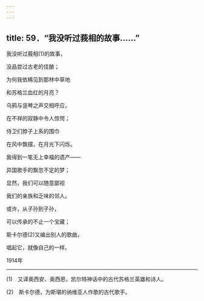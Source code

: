 ```yaml
---
---
---
```

title: 59．“我没听过莪相的故事……”
---




我没听过莪相(1)的故事，

没品尝过古老的佳酿；

为何我依稀见到那林中草地

和苏格兰血红的月亮？

乌鸦与竖琴之声交相呼应，

在不祥的寂静中令人惊愕；

侍卫们脖子上系的围巾

在风中飘摆，在月光下闪烁。

我得到一笔无上幸福的遗产——

异国歌手的飘忽不定的梦；

显然，我们可以随意鄙视

我们的亲族和乏味的邻人。

或许，从子孙到子孙，

可以传承的不止一个宝藏；

斯卡尔德(2)又编出别人的歌曲，

唱起它，就像自己的一样。

1914年



* * *



(1)　又译奥西安、奥西恩，凯尔特神话中的古代苏格兰英雄和诗人。

(2)　斯卡尔德，为斯堪的纳维亚人作歌的古代歌手。